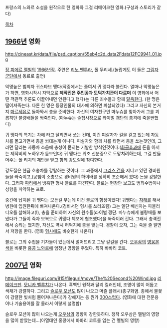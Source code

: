프랑스의 느와르 소설을 원작으로 한 영화와 그걸 리메이크한 영화.(구성과 스토리가 같다)

[[목차]]

== [[1966년]] 영화 ==
http://cineast.kr/data/file/psd_caption/55eb4c2d_data2Fdata12FC9941_01.jpg

[[장 피에르 멜빌]]의 [[1966년작]]. 주연은 [[리노 벤투라]], 폴 무리세.(놀랍게도 이 둘은 [[그림자 군단]]에서 동료로 출연)

악명높은 범죄자 귀스타브 맹다(작중에서는 줄여서 귀 맹다라 불린다. 얼마나 악명높은가 하면, 영화시작시 자막으로 '''제작진은 주인공과 도덕가치관이 다르며''' 이 영화에서 어떤 객관적 추론도 이끌어내면 안된다고 했다)는 다른 죄수들과 함께 [[탈옥]]한다. (한 명은 떨어져죽는다. 다른 한 명은 등장인물의 대사에 의하면 피살되었다) 그리고 자신의 본거지 [[마르세유]]로 돌아와서 총을 준비한다. 자신의 여자친구인 마누슈를 찾아가서 그를 괴롭히던 불량배들을 쏴죽인다. (마누슈는 술집사장으로 라이벌 갱단의 총격에 죽을뻔했다)

귀 맹다의 특기는 차에 타고 달리면서 쏘는 건데, 이건 피살자가 길을 걷고 있는데 자동차를 몰고가면서 총을 쏴대는게 아니다. 피살자와 함께 차를 타면서 총을 쏘는것인데, 그러면 달리는 자동차 소음에 총성이 묻히는 기발한 방식인것이다.([[화공효과]]에 돈을 아끼는 제작비의 노하우가 돋보인다) 귀 맹다는 위조 신분증으로 도망치려하는데, 그걸 만들어주는 폴 리치의 제안을 받고 함께 강도질에 참여한다.

강도질은 현금 호송차를 강탈하는 것이다. 그 과중에서 [[그리스 건]]을 지니고 있던 경비원들을 쏴죽이고,(공범이 소총으로 경비원의 하이바를 정확히 조준해서 쐈다) 돈을 강탈한다. 그러자 [[파리]]에서 냉혹한 형사 블로를 파견한다. 블로는 현장만 보고도 범죄수법이나 성향을 파악하는 프로.

중간에 납치된 귀 맹다는 모든걸 부는데 이건 블로의 함정이었다! 귀맹다는 [[자해]]를 해서 병원에 입원한뒤에 빠져나온다.(경비서던 형사를 쓰러뜨림) 그는 일단 배신자는 파블리디오를 살해하고(!), 총을 준비하여 자신의 원수들(라이벌 갱단. 마누슈에게 불량배를 보냈다가 그들이 죽자 보복으로 귀맹다 체포에 협조했다)을 쏴죽이러 간다. 그래서 총격전에서 승리는 했지만, 자신도 역시 허벅지에 총을 맞는다. 경찰이 오자, 그는 죽을 줄 알면서 저항을 한다. (영화 [[형사]]에도 비슷한게 나온다) 

블로는 그의 수첩을 기자들이 있는데서 떨어뜨리고 그냥 갈길을 간다. [[오우삼]]의 [[영웅본색]]을 비롯한 [[홍콩 느와르]]에 엄청난 영향을 주었다. 특히 바바리 코트.

== [[2007년]] 영화 ==
http://image.fileguri.com/815/fileguri/move/The%20Second%20Wind.jpg
[[리메이크]]판. [[모니카 벨루치]]가 나온다. 흑백인 원작과 달리 컬러인데, 조명이 많이 어둡고 색채가 강렬하다. 그리고 [[슬로우 모션]]도 많이 나오고 머즐 플래시(총구화염. 총에서 불꽃이 강렬한 빛처럼 뿜어져나온다)가 강해지는 등 뭔가 [[300]]스럽다. (영화에 대한 전문용어나 기술용어를 잘 몰라서 이렇게 설명함)

슬로우 모션이 많이 나오는게 [[오우삼]]의 영향이 강한듯하다. 정작 오우삼은 멜빌의 영향을 많이 받았는데...(아열대인 홍콩에서 바바리 코트를 입는 건 멜빌의 영향)
